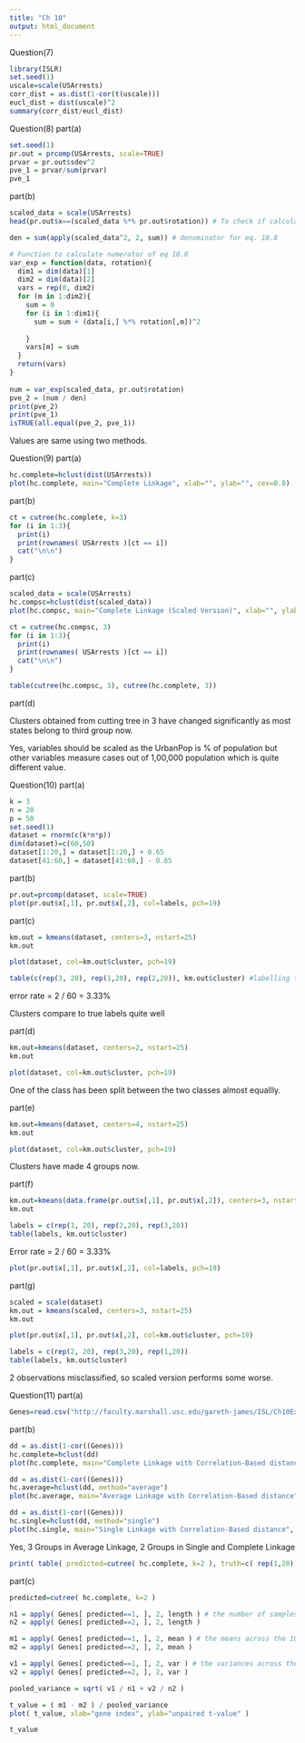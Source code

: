 ---
title: "Ch 10"
output: html_document
---

Question(7)
```{r}
library(ISLR)
set.seed(1)
uscale=scale(USArrests)
corr_dist = as.dist(1-cor(t(uscale)))
eucl_dist = dist(uscale)^2
summary(corr_dist/eucl_dist)
```

Question(8)
part(a)
```{r}
set.seed(1)
pr.out = prcomp(USArrests, scale=TRUE)
prvar = pr.out$sdev^2
pve_1 = prvar/sum(prvar) 
pve_1
```


part(b)
```{r}
scaled_data = scale(USArrests)
head(pr.out$x==(scaled_data %*% pr.out$rotation)) # To check if calculations correct
```

```{r}
den = sum(apply(scaled_data^2, 2, sum)) # denominator for eq. 10.8

```



```{r}
# Function to calculate numerator of eq 10.8
var_exp = function(data, rotation){
  dim1 = dim(data)[1]
  dim2 = dim(data)[2]
  vars = rep(0, dim2)
  for (m in 1:dim2){
    sum = 0
    for (i in 1:dim1){
      sum = sum + (data[i,] %*% rotation[,m])^2
      
    }
    vars[m] = sum
  }
  return(vars)
}
  
num = var_exp(scaled_data, pr.out$rotation)
pve_2 = (num / den)
print(pve_2)
print(pve_1)
isTRUE(all.equal(pve_2, pve_1))
```

Values are same using two methods.



Question(9)
part(a)
```{r}
hc.complete=hclust(dist(USArrests))
plot(hc.complete, main="Complete Linkage", xlab="", ylab="", cex=0.8)
```

part(b)
```{r}
ct = cutree(hc.complete, k=3)
for (i in 1:3){
  print(i)
  print(rownames( USArrests )[ct == i])
  cat("\n\n")
}
```


part(c)
```{r}
scaled_data = scale(USArrests)
hc.compsc=hclust(dist(scaled_data))
plot(hc.compsc, main="Complete Linkage (Scaled Version)", xlab="", ylab="", cex=0.8)
```


```{r}
ct = cutree(hc.compsc, 3)
for (i in 1:3){
  print(i)
  print(rownames( USArrests )[ct == i])
  cat("\n\n")
}
```


```{r}
table(cutree(hc.compsc, 3), cutree(hc.complete, 3))
```

part(d)

Clusters obtained from cutting tree in 3 have changed significantly as most states belong to third group now.

Yes, variables should be scaled as the UrbanPop is % of population but other variables measure cases out of 1,00,000 population which is quite different value.




Question(10)
part(a)
```{r}
k = 3
n = 20
p = 50
set.seed(1)
dataset = rnorm(c(k*n*p))
dim(dataset)=c(60,50)
dataset[1:20,] = dataset[1:20,] + 0.65
dataset[41:60,] = dataset[41:60,] - 0.65

```


part(b)
```{r}
pr.out=prcomp(dataset, scale=TRUE)
plot(pr.out$x[,1], pr.out$x[,2], col=labels, pch=19)
```


part(c)
```{r}
km.out = kmeans(dataset, centers=3, nstart=25)
km.out
```

```{r}
plot(dataset, col=km.out$cluster, pch=19)
```

```{r}
table(c(rep(3, 20), rep(1,20), rep(2,20)), km.out$cluster) #labelling the way clusters are predicted
```


error rate = 2 / 60 = 3.33%

Clusters compare to true labels quite well

part(d)
```{r}
km.out=kmeans(dataset, centers=2, nstart=25)
km.out
```

```{r}
plot(dataset, col=km.out$cluster, pch=19)
```

One of the class has been split between the two classes almost equallly.


part(e)
```{r}
km.out=kmeans(dataset, centers=4, nstart=25)
km.out
```


```{r}
plot(dataset, col=km.out$cluster, pch=19)
```

Clusters have made 4 groups now.

part(f)
```{r}
km.out=kmeans(data.frame(pr.out$x[,1], pr.out$x[,2]), centers=3, nstart=25)
km.out
```


```{r}
labels = c(rep(1, 20), rep(2,20), rep(3,20))
table(labels, km.out$cluster)
```


Error rate = 2 / 60 = 3.33%



```{r}
plot(pr.out$x[,1], pr.out$x[,2], col=labels, pch=19)
```

part(g)
```{r}
scaled = scale(dataset)
km.out = kmeans(scaled, centers=3, nstart=25)
km.out
```




```{r}
plot(pr.out$x[,1], pr.out$x[,2], col=km.out$cluster, pch=19)
```

```{r}
labels = c(rep(2, 20), rep(3,20), rep(1,20))
table(labels, km.out$cluster)
```

2 observations misclassified, so scaled version performs some worse.


Question(11)
part(a)
```{r}
Genes=read.csv("http://faculty.marshall.usc.edu/gareth-james/ISL/Ch10Ex11.csv", header=F)

```

part(b)
```{r}
dd = as.dist(1-cor((Genes)))
hc.complete=hclust(dd)
plot(hc.complete, main="Complete Linkage with Correlation-Based distance", xlab="", sub="")
```

```{r}
dd = as.dist(1-cor((Genes)))
hc.average=hclust(dd, method="average")
plot(hc.average, main="Average Linkage with Correlation-Based distance", xlab="", sub="")

```


```{r}
dd = as.dist(1-cor((Genes)))
hc.single=hclust(dd, method="single")
plot(hc.single, main="Single Linkage with Correlation-Based distance", xlab="", sub="")
```

Yes, 3 Groups in Average Linkage, 2 Groups in Single and Complete Linkage


```{r}
print( table( predicted=cutree( hc.complete, k=2 ), truth=c( rep(1,20), rep(2,20) ) ) )
```


part(c)
```{r}

predicted=cutree( hc.complete, k=2 ) 

n1 = apply( Genes[ predicted==1, ], 2, length ) # the number of samples (number of patients in each cluster)
n2 = apply( Genes[ predicted==2, ], 2, length )

m1 = apply( Genes[ predicted==1, ], 2, mean ) # the means across the 1000 genes in each cluster
m2 = apply( Genes[ predicted==2, ], 2, mean )

v1 = apply( Genes[ predicted==1, ], 2, var ) # the variances across the 1000 genes in each cluster
v2 = apply( Genes[ predicted==2, ], 2, var )

pooled_variance = sqrt( v1 / n1 + v2 / n2 )

t_value = ( m1 - m2 ) / pooled_variance 
plot( t_value, xlab="gene index", ylab="unpaired t-value" )
```

```{r}
t_value
```




